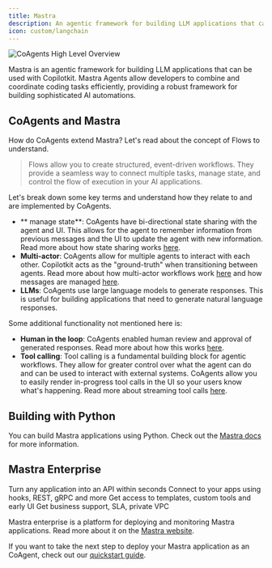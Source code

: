 ```yaml
---
title: Mastra
description: An agentic framework for building LLM applications that can be used with Copilotkit.
icon: custom/langchain
---
```


<Frame>
  <img
    src="/images/coagents/coagents-highlevel-overview.png"
    alt="CoAgents High Level Overview"
    className="mb-10"
  />
</Frame>

Mastra is an agentic framework for building LLM applications that can be used with Copilotkit. Mastra Agents allow developers
to combine and coordinate coding tasks efficiently, providing a robust framework for building sophisticated AI automations.

## CoAgents and Mastra

How do CoAgents extend Mastra? Let's read about the concept of Flows to understand.

> Flows allow you to create structured, event-driven workflows. They provide a seamless way to connect multiple tasks, manage state, and control the flow of execution in your AI applications.

Let's break down some key terms and understand how they relate to and are implemented by CoAgents.

- ** manage state**: CoAgents have bi-directional state sharing with the agent and UI. This allows for the agent to remember
  information from previous messages and the UI to update the agent with new information. Read more about how state sharing works
  [here](/mastra/shared-state).
- **Multi-actor**: CoAgents allow for multiple agents to interact with each other. Copilotkit acts as the "ground-truth"
  when transitioning between agents. Read more about how multi-actor workflows work [here](/mastra/multi-agent-flows)
  and how messages are managed [here](/mastra/concepts/message-management).
- **LLMs**: CoAgents use large language models to generate responses. This is useful for building applications that need to
  generate natural language responses.

Some additional functionality not mentioned here is:

- **Human in the loop**: CoAgents enabled human review and approval of generated responses. Read more about how this works
  [here](/mastra/human-in-the-loop).
- **Tool calling**: Tool calling is a fundamental building block for agentic workflows. They allow for greater control over what
  the agent can do and can be used to interact with external systems. CoAgents allow you to easily render in-progress
  tool calls in the UI so your users know what's happening. Read more about streaming tool calls [here](/mastra/shared-state/predictive-state-updates).

## Building with Python

You can build Mastra applications using Python. Check out the [Mastra docs](https://docs.mastra.ai/introduction) for more information.

## Mastra Enterprise

Turn any application into an API within seconds
Connect to your apps using hooks, REST, gRPC and more
Get access to templates, custom tools and early UI
Get business support, SLA, private VPC

Mastra enterprise is a platform for deploying and monitoring Mastra applications. Read more about it on the
[Mastra website](https://www.mastra.ai/enterprise).

If you want to take the next step to deploy your Mastra application as an CoAgent, check out our [quickstart guide](/mastra/quickstart/your-framework). 